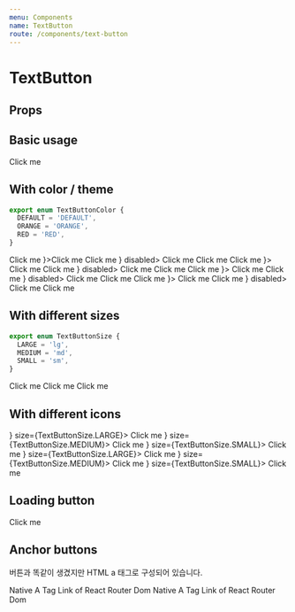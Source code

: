```yaml
---
menu: Components
name: TextButton
route: /components/text-button
---
```



# TextButton

## Props

<PropsTable of={TextButton} />

## Basic usage

<Playground>
  <TextButton>Click me</TextButton>
</Playground>

## With color / theme

```ts
export enum TextButtonColor {
  DEFAULT = 'DEFAULT',
  ORANGE = 'ORANGE',
  RED = 'RED',
}
```

<Playground>
  <PlayGroundContainer>
    <TextButton>Click me</TextButton>
    <TextButton leftIcon={<Icon.Add />}>Click me</TextButton>
    <TextButton disabled>Click me</TextButton>
    <TextButton leftIcon={<Icon.Add />} disabled>
      Click me
    </TextButton>
    <TextButton loading>Click me</TextButton>
  </PlayGroundContainer>
  <PlayGroundContainer theme={Theme.dark}>
    <TextButton theme={Theme.dark}>Click me</TextButton>
    <TextButton theme={Theme.dark} leftIcon={<Icon.Add />}>
      Click me
    </TextButton>
    <TextButton theme={Theme.dark} disabled>
      Click me
    </TextButton>
    <TextButton theme={Theme.dark} leftIcon={<Icon.Add />} disabled>
      Click me
    </TextButton>
    <TextButton theme={Theme.dark} loading>
      Click me
    </TextButton>
  </PlayGroundContainer>
  <PlayGroundContainer>
    <TextButton color={TextButtonColor.ORANGE}>Click me</TextButton>
    <TextButton color={TextButtonColor.ORANGE} leftIcon={<Icon.Add />}>
      Click me
    </TextButton>
    <TextButton color={TextButtonColor.ORANGE} disabled>
      Click me
    </TextButton>
    <TextButton color={TextButtonColor.ORANGE} leftIcon={<Icon.Add />} disabled>
      Click me
    </TextButton>
    <TextButton color={TextButtonColor.ORANGE} loading>
      Click me
    </TextButton>
  </PlayGroundContainer>
  <PlayGroundContainer>
    <TextButton color={TextButtonColor.RED}>Click me</TextButton>
    <TextButton color={TextButtonColor.RED} leftIcon={<Icon.Add />}>
      Click me
    </TextButton>
    <TextButton color={TextButtonColor.RED} disabled>
      Click me
    </TextButton>
    <TextButton color={TextButtonColor.RED} leftIcon={<Icon.Add />} disabled>
      Click me
    </TextButton>
    <TextButton color={TextButtonColor.RED} loading>
      Click me
    </TextButton>
  </PlayGroundContainer>
</Playground>

## With different sizes

```ts
export enum TextButtonSize {
  LARGE = 'lg',
  MEDIUM = 'md',
  SMALL = 'sm',
}
```

<Playground>
  <PlayGroundContainer>
    <TextButton size={TextButtonSize.LARGE}>Click me</TextButton>
    <TextButton size={TextButtonSize.MEDIUM}>Click me</TextButton>
    <TextButton size={TextButtonSize.SMALL}>Click me</TextButton>
  </PlayGroundContainer>
</Playground>

## With different icons

<Playground>
  <PlayGroundContainer>
    <TextButton leftIcon={<Icon.Heart />} size={TextButtonSize.LARGE}>
      Click me
    </TextButton>
    <TextButton leftIcon={<Icon.Heart />} size={TextButtonSize.MEDIUM}>
      Click me
    </TextButton>
    <TextButton leftIcon={<Icon.Heart />} size={TextButtonSize.SMALL}>
      Click me
    </TextButton>
  </PlayGroundContainer>
  <PlayGroundContainer>
    <TextButton rightIcon={<Icon.HeartOutline />} size={TextButtonSize.LARGE}>
      Click me
    </TextButton>
    <TextButton rightIcon={<Icon.HeartOutline />} size={TextButtonSize.MEDIUM}>
      Click me
    </TextButton>
    <TextButton rightIcon={<Icon.HeartOutline />} size={TextButtonSize.SMALL}>
      Click me
    </TextButton>
  </PlayGroundContainer>
</Playground>

## Loading button

<Playground>
  <TextButton loading>Click me</TextButton>
</Playground>

## Anchor buttons

버튼과 똑같이 생겼지만 HTML a 태그로 구성되어 있습니다.

<Playground>
  <PlayGroundContainer>
    <TextButton href="/" target="_blank">
      Native A Tag
    </TextButton>
    <TextButton to="/" target="_blank">
      Link of React Router Dom
    </TextButton>
  </PlayGroundContainer>
  <PlayGroundContainer>
    <TextButton href="/" target="_blank" disabled>
      Native A Tag
    </TextButton>
    <TextButton to="/" target="_blank" disabled>
      Link of React Router Dom
    </TextButton>
  </PlayGroundContainer>
</Playground>
